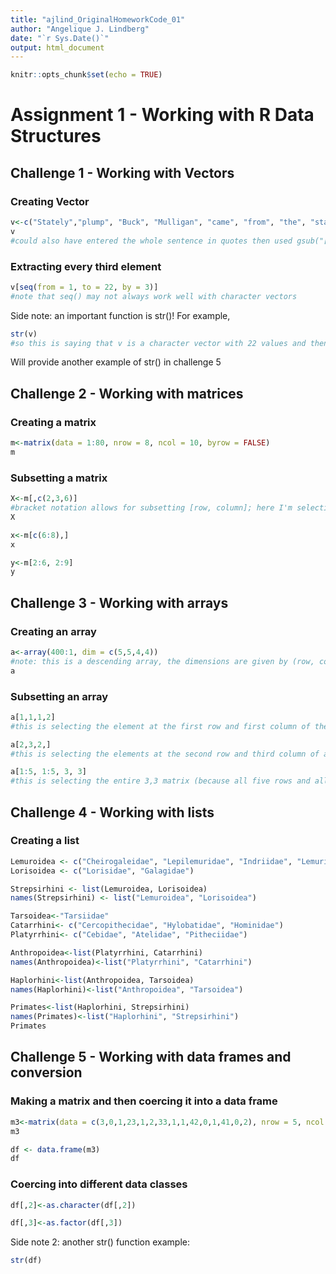 ```yaml
---
title: "ajlind_OriginalHomeworkCode_01"
author: "Angelique J. Lindberg"
date: "`r Sys.Date()`"
output: html_document
---
```


```r
knitr::opts_chunk$set(echo = TRUE)
```

# Assignment 1 - Working with R Data Structures

## Challenge 1 - Working with Vectors

### Creating Vector

```r
v<-c("Stately","plump", "Buck", "Mulligan", "came", "from", "the", "stairhead", "bearing", "a", "bowl", "of", "lather", "on", "which", "a", "mirror", "and", "a", "razor", "lay", "crossed")
v
#could also have entered the whole sentence in quotes then used gsub("[[:punct:]]","",*string*)
```

### Extracting every third element

```r
v[seq(from = 1, to = 22, by = 3)]
#note that seq() may not always work well with character vectors
```

Side note: an important function is str()! For example,

```r
str(v)
#so this is saying that v is a character vector with 22 values and then it lists them
```
Will provide another example of str() in challenge 5

## Challenge 2 - Working with matrices

### Creating a matrix

```r
m<-matrix(data = 1:80, nrow = 8, ncol = 10, byrow = FALSE)
m
```

### Subsetting a matrix

```r
X<-m[,c(2,3,6)]
#bracket notation allows for subsetting [row, column]; here I'm selecting multiple columns by combining them with the c funcion
X
```

```r
x<-m[c(6:8),]
x
```

```r
y<-m[2:6, 2:9]
y
```

## Challenge 3 - Working with arrays

### Creating an array

```r
a<-array(400:1, dim = c(5,5,4,4))
#note: this is a descending array, the dimensions are given by (row, column, # of matrices) 
a
```

### Subsetting an array

```r
a[1,1,1,2]
#this is selecting the element at the first row and first column of the 1,2 array
```

```r
a[2,3,2,]
#this is selecting the elements at the second row and third column of all arrays that start with 2
```

```r
a[1:5, 1:5, 3, 3]
#this is selecting the entire 3,3 matrix (because all five rows and all five columns)
```

## Challenge 4 - Working with lists

### Creating a list

```r
Lemuroidea <- c("Cheirogaleidae", "Lepilemuridae", "Indriidae", "Lemuridae","Daubentoniidae")
Lorisoidea <- c("Lorisidae", "Galagidae")
```

```r
Strepsirhini <- list(Lemuroidea, Lorisoidea)
names(Strepsirhini) <- list("Lemuroidea", "Lorisoidea")
```

```r
Tarsoidea<-"Tarsiidae"
Catarrhini<- c("Cercopithecidae", "Hylobatidae", "Hominidae")
Platyrrhini<- c("Cebidae", "Atelidae", "Pitheciidae")
```

```r
Anthropoidea<-list(Platyrrhini, Catarrhini)
names(Anthropoidea)<-list("Platyrrhini", "Catarrhini")
```

```r
Haplorhini<-list(Anthropoidea, Tarsoidea)
names(Haplorhini)<-list("Anthropoidea", "Tarsoidea")
```

```r
Primates<-list(Haplorhini, Strepsirhini)
names(Primates)<-list("Haplorhini", "Strepsirhini")
Primates
```

## Challenge 5 - Working with data frames and conversion

### Making a matrix and then coercing it into a data frame
```r
m3<-matrix(data = c(3,0,1,23,1,2,33,1,1,42,0,1,41,0,2), nrow = 5, ncol = 3, byrow = TRUE)
m3
```

```r
df <- data.frame(m3)
df
```

### Coercing into different data classes
```r
df[,2]<-as.character(df[,2])
```

```r
df[,3]<-as.factor(df[,3])
```
Side note 2: another str() function example:
```r
str(df)
```



